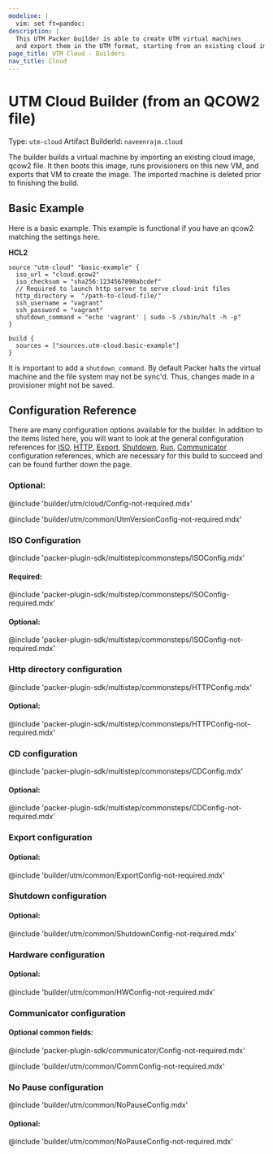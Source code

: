```yaml
---
modeline: |
  vim: set ft=pandoc:
description: |
  This UTM Packer builder is able to create UTM virtual machines
  and export them in the UTM format, starting from an existing cloud image (qemu qcow2 image with cloud-init).
page_title: UTM Cloud - Builders
nav_title: Cloud
---
```


# UTM Cloud Builder (from an QCOW2 file)

Type: `utm-cloud`
Artifact BuilderId: `naveenrajm.cloud`

The builder builds a virtual machine by importing an existing cloud image, qcow2 file.
It then boots this image, runs provisioners on this new VM, and exports that VM
to create the image. The imported machine is deleted prior to finishing the
build.

## Basic Example

Here is a basic example. This example is functional if you have an qcow2  matching
the settings here.

**HCL2**

```hcl
source "utm-cloud" "basic-example" {
  iso_url = "cloud.qcow2"
  iso_checksum = "sha256:1234567890abcdef"
  // Required to launch http server to serve cloud-init files
  http_directory =  "/path-to-cloud-file/"
  ssh_username = "vagrant"
  ssh_password = "vagrant"
  shutdown_command = "echo 'vagrant' | sudo -S /sbin/halt -h -p"
}

build {
  sources = ["sources.utm-cloud.basic-example"]
}
```

It is important to add a `shutdown_command`. By default Packer halts the virtual
machine and the file system may not be sync'd. Thus, changes made in a
provisioner might not be saved.

## Configuration Reference

There are many configuration options available for the builder. In addition to
the items listed here, you will want to look at the general configuration
references for [ISO](#iso-configuration),
[HTTP](#http-directory-configuration),
[Export](#export-configuration),
[Shutdown](#shutdown-configuration),
[Run](#run-configuration),
[Communicator](#communicator-configuration)
configuration references, which are
necessary for this build to succeed and can be found further down the page.

### Optional:

@include 'builder/utm/cloud/Config-not-required.mdx'

@include 'builder/utm/common/UtmVersionConfig-not-required.mdx'

### ISO Configuration

@include 'packer-plugin-sdk/multistep/commonsteps/ISOConfig.mdx'

#### Required:

@include 'packer-plugin-sdk/multistep/commonsteps/ISOConfig-required.mdx'

#### Optional:

@include 'packer-plugin-sdk/multistep/commonsteps/ISOConfig-not-required.mdx'


### Http directory configuration

@include 'packer-plugin-sdk/multistep/commonsteps/HTTPConfig.mdx'

#### Optional:

@include 'packer-plugin-sdk/multistep/commonsteps/HTTPConfig-not-required.mdx'

### CD configuration

@include 'packer-plugin-sdk/multistep/commonsteps/CDConfig.mdx'

#### Optional:

@include 'packer-plugin-sdk/multistep/commonsteps/CDConfig-not-required.mdx'

### Export configuration

#### Optional:

@include 'builder/utm/common/ExportConfig-not-required.mdx'



### Shutdown configuration

#### Optional:

@include 'builder/utm/common/ShutdownConfig-not-required.mdx'

### Hardware configuration

#### Optional:

@include 'builder/utm/common/HWConfig-not-required.mdx'

### Communicator configuration

#### Optional common fields:

@include 'packer-plugin-sdk/communicator/Config-not-required.mdx'

@include 'builder/utm/common/CommConfig-not-required.mdx'

### No Pause configuration

@include 'builder/utm/common/NoPauseConfig.mdx'

#### Optional:

@include 'builder/utm/common/NoPauseConfig-not-required.mdx'